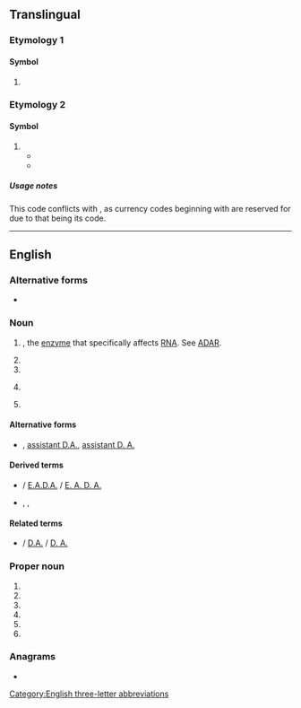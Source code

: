 {{also|Appendix:Variations of "ada"}}
==Translingual==

===Etymology 1===

====Symbol====
{{mul-symbol}}

# {{IATA|Adana Şakirpaşa Airport||Adana||Turkey}}

===Etymology 2===

====Symbol====
{{mul-symbol}}

# {{ISO 4217|unoff=1|crypto=1|Cardano (blockchain platform)|Cardano}}
#* {{quote-book|it|termlang=mul|url=http://tesi.luiss.it/23608/1/685441_SPITALERI_FEDERICO_Tesi%20e%20riassunto%20Federico%20Spitaleri.pdf|title=Definizione di mappe percettive delle criptovalute con maggiore capitalizzazione attraverso l’utilizzo del multidimensional scaling|author=Federico Spitaleri|genre=thesis|publisher=Luiss Guido Carli|year=2017–2018|page=38|passage=La fornitura di '''ADA''' attualmente in circolazione ammonta a 25.927.070.538 unità, mentre la fornitura totale è fissata a 31.112.483.745 '''ADA'''. Il prezzo di un '''ADA''' nel periodo di raccolta dei giudizi di somiglianza (Marzo-Aprile) si attesta a quasi 0,2 $ (coinmarketcap.com).}}
#* {{quote-book|es|termlang=mul|url=http://riull.ull.es/xmlui/handle/915/24719|title=Proyecto Cardano, tercera generación de criptomonedas|genre=thesis|publisher=University of La Laguna|author=J.W. Benazco Ángel & G. García Machiñena Morell|year=2021|page=15|passage=En estas fechas escogidas vemos la evolución que ha tenido '''ADA''' de 1 enero de 2021 a un precio de 0,14 euros por '''ADA''' y su máximo histórico se sitúa sobre 2,03 euros por '''ADA''' a 16 mayo de 2021.}}

=====Usage notes=====
This code conflicts with {{w|ISO 4217}}, as currency codes beginning with {{l|mul|AD}} are reserved for {{w|Andorra}} due to that being its {{w|ISO 3166-1 alpha-2}} code.

----

==English==

===Alternative forms===
* {{alter|en|A.D.A.|A. D. A.}}

===Noun===
{{en-noun|~}}

# {{initialism of|en|[[adenosine]] [[deaminase]]|nodot=1}}, the [[enzyme]] that specifically affects [[RNA]]. See [[ADAR]].
# {{initialism of|en|[[assistant]] [[district attorney]]}}
# {{acronym of|en|[[anti-doping]] [[agency]]}}
# {{lb|en|organic compound}} {{abbreviation of|en|azodicarbonamide}}
# {{lb|en|art}} {{init of|en|[[autodestructive]] [[art]]}}

====Alternative forms====
* {{sense|assistant district attorney}} {{l|en|assistant DA}}, [[assistant D.A.]], [[assistant D. A.]]

====Derived terms====
* {{sense|assistant district attorney}} {{l|en|EADA}} / [[E.A.D.A.]] / [[E. A. D. A.]] {{gloss|[[executive assistant district attorney]]}}
* {{sense|anti-doping agency}} {{l|en|WADA}}, {{l|en|USADA}}, {{l|en|RUSADA}}

====Related terms====
* {{sense|[[assistant district attorney]]}} {{l|en|DA}} / [[D.A.]] / [[D. A.]] {{gloss|[[district attorney]]}}

===Proper noun===
{{en-proper noun}}

# {{initialism of|en|[[w:American Dental Association|American Dental Association]]}}
# {{initialism of|en|[[w:Americans for Democratic Action|Americans for Democratic Action]]}}
# {{initialism of|en|[[w:Americans with Disabilities Act|Americans with Disabilities Act]]}}
# {{initialism of|en|[[w:American Diabetes Association|American Diabetes Association]]}}
# {{initialism of|en|[[w:Air Defense Artillery Branch (United States Army)|Air Defense Artillery]]}}
# {{initialism of|en|[[w:Association of Drainage Authorities|Association of Drainage Authorities]]}}

===Anagrams===
* {{anagrams|en|a=aad|AAD|aad}}

[[Category:English three-letter abbreviations]]